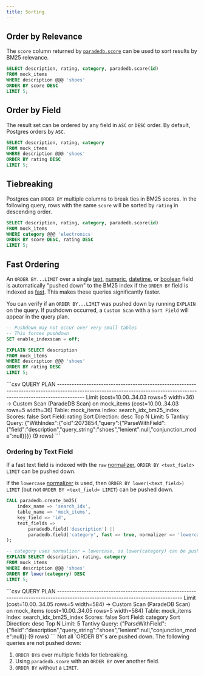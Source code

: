 ```yaml
---
title: Sorting
---
```


## Order by Relevance

The `score` column returned by [`paradedb.score`](/documentation/full-text/scoring) can be used to sort results by
BM25 relevance.

```sql
SELECT description, rating, category, paradedb.score(id)
FROM mock_items
WHERE description @@@ 'shoes'
ORDER BY score DESC
LIMIT 5;
```

## Order by Field

The result set can be ordered by any field in `ASC` or `DESC` order. By default, Postgres orders by `ASC`.

```sql
SELECT description, rating, category
FROM mock_items
WHERE description @@@ 'shoes'
ORDER BY rating DESC
LIMIT 5;
```

## Tiebreaking

Postgres can `ORDER BY` multiple columns to break ties in BM25 scores. In the following query, rows with the same
`score` will be sorted by `rating` in descending order.

```sql
SELECT description, rating, category, paradedb.score(id)
FROM mock_items
WHERE category @@@ 'electronics'
ORDER BY score DESC, rating DESC
LIMIT 5;
```

## Fast Ordering

An `ORDER BY...LIMIT` over a single [text](/documentation/indexing/create_index#text-fields), [numeric](/documentation/indexing/create_index#numeric-fields),
[datetime](/documentation/indexing/create_index#datetime-fields), or [boolean](/documentation/indexing/create_index#boolean-fields) field is automatically "pushed down"
to the BM25 index if the `ORDER BY` field is indexed as [fast](/documentation/indexing/fast_fields). This makes these queries significantly faster.

You can verify if an `ORDER BY...LIMIT` was pushed down by running `EXPLAIN` on the query. If pushdown occurred, a `Custom Scan` with a
`Sort Field` will appear in the query plan.

```sql
-- Pushdown may not occur over very small tables
-- This forces pushdown
SET enable_indexscan = off;

EXPLAIN SELECT description
FROM mock_items
WHERE description @@@ 'shoes'
ORDER BY rating DESC
LIMIT 5;
```

<Accordion title="Expected Response">
```csv
                                                                              QUERY PLAN
-----------------------------------------------------------------------------------------------------------------------------------------------------------------------
 Limit  (cost=10.00..34.03 rows=5 width=36)
   ->  Custom Scan (ParadeDB Scan) on mock_items  (cost=10.00..34.03 rows=5 width=36)
         Table: mock_items
         Index: search_idx_bm25_index
         Scores: false
            Sort Field: rating
            Sort Direction: desc
            Top N Limit: 5
         Tantivy Query: {"WithIndex":{"oid":2073854,"query":{"ParseWithField":{"field":"description","query_string":"shoes","lenient":null,"conjunction_mode":null}}}}
(9 rows)
```
</Accordion>

### Ordering by Text Field

If a fast text field is indexed with the `raw` [normalizer](/documentation/indexing/fast_fields#normalizers), `ORDER BY <text_field> LIMIT` can be pushed down.

If the `lowercase` [normalizer](/documentation/indexing/fast_fields#normalizers) is used, then `ORDER BY lower(<text_field>) LIMIT` (but not `ORDER BY <text_field> LIMIT`)
can be pushed down.

```sql
CALL paradedb.create_bm25(
    index_name => 'search_idx',
    table_name => 'mock_items',
    key_field => 'id',
    text_fields =>
        paradedb.field('description') ||
        paradedb.field('category', fast => true, normalizer => 'lowercase')
);

-- category uses normalizer = lowercase, so lower(category) can be pushed down
EXPLAIN SELECT description, rating, category
FROM mock_items
WHERE description @@@ 'shoes'
ORDER BY lower(category) DESC
LIMIT 5;
```

<Accordion title="Expected Response">
```csv
                                                           QUERY PLAN
---------------------------------------------------------------------------------------------------------------------------------
 Limit  (cost=10.00..34.05 rows=5 width=584)
   ->  Custom Scan (ParadeDB Scan) on mock_items  (cost=10.00..34.05 rows=5 width=584)
         Table: mock_items
         Index: search_idx_bm25_index
         Scores: false
            Sort Field: category
            Sort Direction: desc
            Top N Limit: 5
         Tantivy Query: {"ParseWithField":{"field":"description","query_string":"shoes","lenient":null,"conjunction_mode":null}}
(9 rows)
```
</Accordion>

<Note>
Not all `ORDER BY`s are pushed down. The following queries are not pushed down:

1. `ORDER BY`s over multiple fields for tiebreaking.
2. Using `paradedb.score` with an `ORDER BY` over another field.
3. `ORDER BY` without a `LIMIT`.
</Note>
